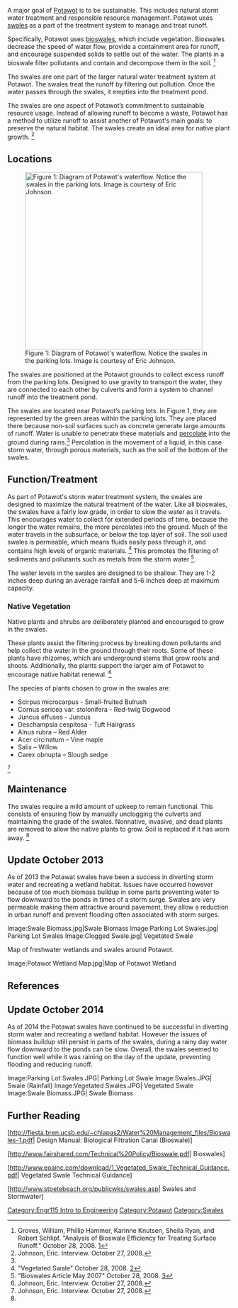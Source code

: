 {{TOCright}}

A major goal of [[Potawot]] is to be sustainable. This includes natural storm water treatment and responsible resource management. Potawot uses [[swales]] as a part of the treatment system to manage and treat runoff.

Specifically, Potawot uses [[bioswales]], which include vegetation. Bioswales decrease the speed of water flow, provide a containment area for runoff, and encourage suspended solids to settle out of the water. The plants in a bioswale filter pollutants and contain and decompose them in the soil. <ref>Groves, William, Phillip Hammer, Karinne Knutsen, Sheila Ryan, and Robert Schlipf. "Analysis of Bioswale Efficiency for Treating Surface
Runoff." October 28, 2008. [http://www.bren.ucsb.edu/research/Finaldocs/1999/bioswale.pdf]</ref>

The swales are one part of the larger natural water treatment system at Potawot. The swales treat the runoff by filtering out pollution. Once the water passes through the swales, it empties into the treatment pond.

The swales are one aspect of Potawot’s commitment to sustainable resource usage. Instead of allowing runoff to become a waste, Potawot has a method to utilize runoff to assist another of Potawot's main goals: to preserve the natural habitat. The swales create an ideal area for native plant growth. <ref name="Eric Johnson">Johnson, Eric. Interview. October 27, 2008.</ref>

== Locations ==
[[Image:KRA_map_RAIN_flat_label.jpg|400px|thumb|right|Figure 1: Diagram of Potawot's waterflow. Notice the swales in the parking lots. Image is courtesy of Eric Johnson.]]

The swales are positioned at the Potawot grounds to collect excess runoff from the parking lots. Designed to use gravity to transport the water, they are connected to each other by culverts and form a system to channel runoff into the treatment pond. 

The swales are located near Potawot’s parking lots. In Figure 1, they are represented by the green areas within the parking lots. They are placed there because non-soil surfaces such as concrete generate large amounts of runoff. Water is unable to penetrate these materials and [[percolate]] into the ground during rains.<ref name="Eric Johnson"/>
Percolation is the movement of a liquid, in this case storm water, through porous materials, such as the soil of the bottom of the swales.

== Function/Treatment ==
As part of Potawot's storm water treatment system, the swales are designed to maximize the natural treatment of the water. Like all bioswales, the swales have a fairly low grade, in order to slow the water as it travels. This encourages water to collect for extended periods of time, because the longer the water remains, the more percolates into the ground. Much of the water travels in the subsurface, or below the top layer of soil. The soil used swales is permeable, which means fluids easily pass through it, and contains high levels of organic materials. <ref>"Vegetated Swale" October 28, 2008. [http://www.tredyffrin.org/pdf/publicworks/CH2%20-%20BMP2%20Vegetated%20Swale.pdf]</ref> This promotes the filtering of sediments and pollutants such as metals from the storm water <ref>"Bioswales Article May 2007" October 28, 2008. [http://www.openlands.org/reports/BioswalesArticleMay2007.pdf]</ref>.

The water levels in the swales are designed to be shallow. They are 1-2 inches deep during an average rainfall and 5-6 inches deep at maximum capacity.

=== Native Vegetation ===

Native plants and shrubs are deliberately planted and encouraged to grow in the swales.

These plants assist the filtering process by breaking down pollutants and help collect the water in the ground through their roots. Some of these plants have rhizomes, which are underground stems that grow roots and shoots. Additionally, the plants support the larger aim of Potawot to encourage native habitat renewal. <ref name="Eric Johnson">Johnson, Eric. Interview. October 27, 2008.</ref>

The species of plants chosen to grow in the swales are:

* Scirpus microcarpus - Small-fruited Bulrush
* Cornus sericea var. stolonifera - Red-twig Dogwood
* Juncus effuses - Juncus
* Deschampsia cespitosa - Tuft Hairgrass
* Alnus rubra – Red Alder
* Acer circinatum – Vine maple
* Salix – Willow
* Carex obnupta – Slough sedge 

<ref name="Eric Johnson">Johnson, Eric. Interview. October 27, 2008.</ref>

== Maintenance ==
The swales require a mild amount of upkeep to remain functional. This consists of ensuring flow by manually unclogging the culverts and maintaining the grade of the swales. Nonnative, invasive, and dead plants are removed to allow the native plants to grow. Soil is replaced if it has worn away. <ref name="Eric Johnson"/>

==Update October 2013==
As of 2013 the Potawat swales have been a success in diverting storm water and recreating a wetland habitat. Issues have occurred however because of too much biomass buildup in some parts preventing water to flow downward to the ponds in times of a storm surge. Swales are very permeable making them attractive around pavement, they allow a reduction in urban runoff and prevent flooding often associated with storm surges. 

<gallery>
Image:Swale Biomass.jpg|Swale Biomass
Image:Parking Lot Swales.jpg| Parking Lot Swales
Image:Clogged Swale.jpg| Vegetated Swale
</gallery>

Map of freshwater wetlands and swales around Potawot. 

<gallery>
Image:Potawot Wetland Map.jpg|Map of Potawot Wetland
</gallery>

== References ==
<references/>

<!-- This will automatically put the citations from within the <ref> </ref> tags above. -->

==Update October 2014==
As of 2014 the Potawat swales have continued to be successful in diverting storm water and recreating a wetland habitat. However the issues of biomass buildup still persist in parts of the swales, during a rainy day water flow downward to the ponds can be slow. Overall, the swales seemed to function well while it was raining on the day of the update, preventing flooding and reducing runoff.

<gallery>
Image:Parking Lot Swales.JPG| Parking Lot Swale
Image:Swales.JPG| Swale (Rainfall)  
Image:Vegetated Swales.JPG| Vegetated Swale
Image:Swale Biomass.JPG| Swale Biomass
</gallery>

== Further Reading ==
[http://fiesta.bren.ucsb.edu/~chiapas2/Water%20Management_files/Bioswales-1.pdf| Design Manual: Biological Filtration Canal (Bioswale)]

[http://www.fairshared.com/Technical%20Policy/Bioswale.pdf| Bioswales]

[http://www.eoainc.com/download/1_Vegetated_Swale_Technical_Guidance.pdf| Vegetated Swale Technical Guidance]

[http://www.stpetebeach.org/publicwks/swales.asp| Swales and Stormwater]

[[Category:Engr115 Intro to Engineering]]
[[Category:Potawot]]
[[Category:Swales]]